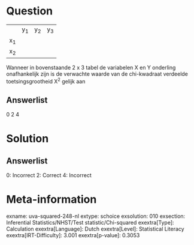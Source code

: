 Question
========

  ------ ------ ------ ------
         y~1~   y~2~   y~3~
  x~1~                 
  x~2~                 
  ------ ------ ------ ------

Wanneer in bovenstaande 2 x 3 tabel de variabelen X en Y onderling
onafhankelijk zijn is de verwachte waarde van de chi-kwadraat verdeelde
toetsingsgrootheid X^2^ gelijk aan

Answerlist
----------

0
2
4

Solution
========

Answerlist
----------

0: Incorrect
2: Correct
4: Incorrect

Meta-information
================
exname: uva-squared-248-nl
extype: schoice
exsolution: 010
exsection: Inferential Statistics/NHST/Test statistic/Chi-squared
exextra[Type]: Calculation
exextra[Language]: Dutch
exextra[Level]: Statistical Literacy
exextra[IRT-Difficulty]: 3.001
exextra[p-value]: 0.3053
